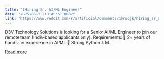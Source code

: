 ```yaml
---
title: "[Hiring Sr. AI/ML Engineer"
date: "2025-05-21T10:45:52.000Z"
link: "https://www.reddit.com/r/artificial/comments/1kruqjk/hiring_sr_aiml_engineer/"
---
```


D3V Technology Solutions is looking for a Senior AI/ML Engineer to join our remote team (India-based applicants only).
 Requirements:
 🔹 2+ years of hands-on experience in AI/ML
 🔹 Strong Python & M...

[Read more](https://www.reddit.com/r/artificial/comments/1kruqjk/hiring_sr_aiml_engineer/)

